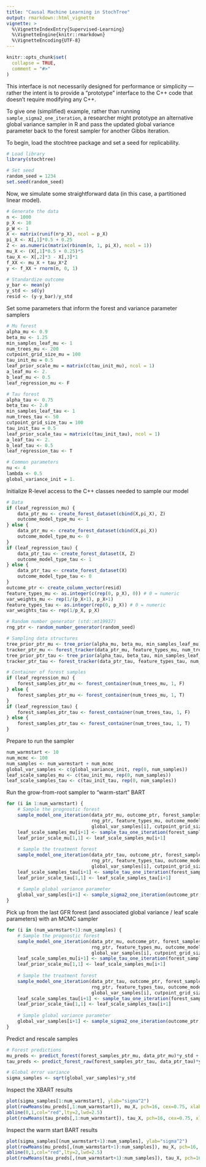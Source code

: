 ```yaml
---
title: "Causal Machine Learning in StochTree"
output: rmarkdown::html_vignette
vignette: >
  %\VignetteIndexEntry{Supervised-Learning}
  %\VignetteEngine{knitr::rmarkdown}
  %\VignetteEncoding{UTF-8}
---
```


```r
knitr::opts_chunk$set(
  collapse = TRUE,
  comment = "#>"
)
```

This interface is not necessarily designed for performance or simplicity
--- rather the intent is to provide a "prototype" interface to the C++
code that doesn't require modifying any C++.

To give one (simplified) example, rather than running 
`sample_sigma2_one_iteration`, a researcher might prototype an alternative 
global variance sampler in R and pass the updated global variance 
parameter back to the forest sampler for another Gibbs iteration.

To begin, load the stochtree package and set a seed for replicability.

```r
# Load library
library(stochtree)

# Set seed
random_seed = 1234
set.seed(random_seed)
```

Now, we simulate some straightforward data (in this case, a partitioned 
linear model).

```r
# Generate the data
n <- 1000
p_X <- 10
p_W <- 1
X <- matrix(runif(n*p_X), ncol = p_X)
pi_X <- X[,1]*0.5 + 0.25
Z <- as.numeric(matrix(rbinom(n, 1, pi_X), ncol = 1))
mu_X <- (X[,1]*0.5 + 0.25)*5
tau_X <- X[,2]*3 - X[,3]*1
f_XX <- mu_X + tau_X*Z
y <- f_XX + rnorm(n, 0, 1)

# Standardize outcome
y_bar <- mean(y)
y_std <- sd(y)
resid <- (y-y_bar)/y_std
```

Set some parameters that inform the forest and variance parameter samplers

```r
# Mu forest
alpha_mu <- 0.9
beta_mu <- 1.25
min_samples_leaf_mu <- 1
num_trees_mu <- 200
cutpoint_grid_size_mu = 100
tau_init_mu = 0.5
leaf_prior_scale_mu = matrix(c(tau_init_mu), ncol = 1)
a_leaf_mu <- 2.
b_leaf_mu <- 0.5
leaf_regression_mu <- F

# Tau forest
alpha_tau <- 0.75
beta_tau <- 2.0
min_samples_leaf_tau <- 1
num_trees_tau <- 50
cutpoint_grid_size_tau = 100
tau_init_tau = 0.5
leaf_prior_scale_tau = matrix(c(tau_init_tau), ncol = 1)
a_leaf_tau <- 2.
b_leaf_tau <- 0.5
leaf_regression_tau <- T

# Common parameters
nu <- 4
lambda <- 0.5
global_variance_init = 1.
```

Initialize R-level access to the C++ classes needed to sample our model

```r
# Data
if (leaf_regression_mu) {
    data_ptr_mu <- create_forest_dataset(cbind(X,pi_X), Z)
    outcome_model_type_mu <- 1
} else {
    data_ptr_mu <- create_forest_dataset(cbind(X,pi_X))
    outcome_model_type_mu <- 0
}
if (leaf_regression_tau) {
    data_ptr_tau <- create_forest_dataset(X, Z)
    outcome_model_type_tau <- 1
} else {
    data_ptr_tau <- create_forest_dataset(X)
    outcome_model_type_tau <- 0
}
outcome_ptr <- create_column_vector(resid)
feature_types_mu <- as.integer(c(rep(0, p_X), 0)) # 0 = numeric
var_weights_mu <- rep(1/(p_X+1), p_X+1)
feature_types_tau <- as.integer(rep(0, p_X)) # 0 = numeric
var_weights_tau <- rep(1/p_X, p_X)

# Random number generator (std::mt19937)
rng_ptr <- random_number_generator(random_seed)

# Sampling data structures
tree_prior_ptr_mu <- tree_prior(alpha_mu, beta_mu, min_samples_leaf_mu)
tracker_ptr_mu <- forest_tracker(data_ptr_mu, feature_types_mu, num_trees_mu, n)
tree_prior_ptr_tau <- tree_prior(alpha_tau, beta_tau, min_samples_leaf_tau)
tracker_ptr_tau <- forest_tracker(data_ptr_tau, feature_types_tau, num_trees_tau, n)

# Container of forest samples
if (leaf_regression_mu) {
    forest_samples_ptr_mu <- forest_container(num_trees_mu, 1, F)
} else {
    forest_samples_ptr_mu <- forest_container(num_trees_mu, 1, T)
}
if (leaf_regression_tau) {
    forest_samples_ptr_tau <- forest_container(num_trees_tau, 1, F)
} else {
    forest_samples_ptr_tau <- forest_container(num_trees_tau, 1, T)
}
```

Prepare to run the sampler

```r
num_warmstart <- 10
num_mcmc <- 100
num_samples <- num_warmstart + num_mcmc
global_var_samples <- c(global_variance_init, rep(0, num_samples))
leaf_scale_samples_mu <- c(tau_init_mu, rep(0, num_samples))
leaf_scale_samples_tau <- c(tau_init_tau, rep(0, num_samples))
```

Run the grow-from-root sampler to "warm-start" BART

```r
for (i in 1:num_warmstart) {
    # Sample the prognostic forest
    sample_model_one_iteration(data_ptr_mu, outcome_ptr, forest_samples_ptr_mu, tracker_ptr_mu, tree_prior_ptr_mu,
                               rng_ptr, feature_types_mu, outcome_model_type_mu, leaf_prior_scale_mu, var_weights_mu,
                               global_var_samples[i], cutpoint_grid_size_mu, gfr = T)
    leaf_scale_samples_mu[i+1] <- sample_tau_one_iteration(forest_samples_ptr_mu, rng_ptr, a_leaf_mu, b_leaf_mu, i-1)
    leaf_prior_scale_mu[1,1] <- leaf_scale_samples_mu[i+1]
    
    # Sample the treatment forest
    sample_model_one_iteration(data_ptr_tau, outcome_ptr, forest_samples_ptr_tau, tracker_ptr_tau, tree_prior_ptr_tau,
                               rng_ptr, feature_types_tau, outcome_model_type_tau, leaf_prior_scale_tau, var_weights_tau,
                               global_var_samples[i], cutpoint_grid_size_tau, gfr = T)
    leaf_scale_samples_tau[i+1] <- sample_tau_one_iteration(forest_samples_ptr_tau, rng_ptr, a_leaf_tau, b_leaf_tau, i-1)
    leaf_prior_scale_tau[1,1] <- leaf_scale_samples_tau[i+1]
    
    # Sample global variance parameter
    global_var_samples[i+1] <- sample_sigma2_one_iteration(outcome_ptr, rng_ptr, nu, lambda)
}
```

Pick up from the last GFR forest (and associated global variance / leaf scale parameters) with an MCMC sampler

```r
for (i in (num_warmstart+1):num_samples) {
    # Sample the prognostic forest
    sample_model_one_iteration(data_ptr_mu, outcome_ptr, forest_samples_ptr_mu, tracker_ptr_mu, tree_prior_ptr_mu,
                               rng_ptr, feature_types_mu, outcome_model_type_mu, leaf_prior_scale_mu, var_weights_mu,
                               global_var_samples[i], cutpoint_grid_size_mu, gfr = F)
    leaf_scale_samples_mu[i+1] <- sample_tau_one_iteration(forest_samples_ptr_mu, rng_ptr, a_leaf_mu, b_leaf_mu, i-1)
    leaf_prior_scale_mu[1,1] <- leaf_scale_samples_mu[i+1]
    
    # Sample the treatment forest
    sample_model_one_iteration(data_ptr_tau, outcome_ptr, forest_samples_ptr_tau, tracker_ptr_tau, tree_prior_ptr_tau,
                               rng_ptr, feature_types_tau, outcome_model_type_tau, leaf_prior_scale_tau, var_weights_tau,
                               global_var_samples[i], cutpoint_grid_size_tau, gfr = F)
    leaf_scale_samples_tau[i+1] <- sample_tau_one_iteration(forest_samples_ptr_tau, rng_ptr, a_leaf_tau, b_leaf_tau, i-1)
    leaf_prior_scale_tau[1,1] <- leaf_scale_samples_tau[i+1]
    
    # Sample global variance parameter
    global_var_samples[i+1] <- sample_sigma2_one_iteration(outcome_ptr, rng_ptr, nu, lambda)
}
```

Predict and rescale samples

```r
# Forest predictions
mu_preds <- predict_forest(forest_samples_ptr_mu, data_ptr_mu)*y_std + y_bar
tau_preds <- predict_forest_raw(forest_samples_ptr_tau, data_ptr_tau)*y_std

# Global error variance
sigma_samples <- sqrt(global_var_samples)*y_std
```

Inspect the XBART results

```r
plot(sigma_samples[1:num_warmstart], ylab="sigma^2")
plot(rowMeans(mu_preds[,1:num_warmstart]), mu_X, pch=16, cex=0.75, xlab = "pred", ylab = "actual", main = "prognostic term");
abline(0,1,col="red",lty=2,lwd=2.5)
plot(rowMeans(tau_preds[,1:num_warmstart]), tau_X, pch=16, cex=0.75, xlab = "pred", ylab = "actual", main = "treatment effect term"); abline(0,1,col="red",lty=2,lwd=2.5)
```

Inspect the warm start BART results

```r
plot(sigma_samples[(num_warmstart+1):num_samples], ylab="sigma^2")
plot(rowMeans(mu_preds[,(num_warmstart+1):num_samples]), mu_X, pch=16, cex=0.75, xlab = "pred", ylab = "actual", main = "prognostic term");
abline(0,1,col="red",lty=2,lwd=2.5)
plot(rowMeans(tau_preds[,(num_warmstart+1):num_samples]), tau_X, pch=16, cex=0.75, xlab = "pred", ylab = "actual", main = "treatment effect term"); abline(0,1,col="red",lty=2,lwd=2.5)
```
